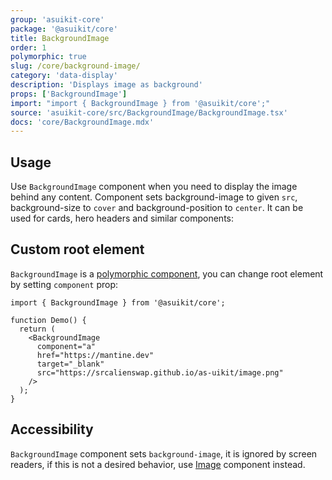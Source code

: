 ```yaml
---
group: 'asuikit-core'
package: '@asuikit/core'
title: BackgroundImage
order: 1
polymorphic: true
slug: /core/background-image/
category: 'data-display'
description: 'Displays image as background'
props: ['BackgroundImage']
import: "import { BackgroundImage } from '@asuikit/core';"
source: 'asuikit-core/src/BackgroundImage/BackgroundImage.tsx'
docs: 'core/BackgroundImage.mdx'
---
```



## Usage

Use `BackgroundImage` component when you need to display the image behind any content.
Component sets background-image to given `src`, background-size to `cover` and background-position to `center`.
It can be used for cards, hero headers and similar components:

<Demo data={BackgroundImageDemos.usage} />

## Custom root element

`BackgroundImage` is a [polymorphic component](/guides/polymorphic/), you can change root element by setting `component` prop:

```tsx
import { BackgroundImage } from '@asuikit/core';

function Demo() {
  return (
    <BackgroundImage
      component="a"
      href="https://mantine.dev"
      target="_blank"
      src="https://srcalienswap.github.io/as-uikit/image.png"
    />
  );
}
```

## Accessibility

`BackgroundImage` component sets `background-image`, it is ignored by screen readers,
if this is not a desired behavior, use [Image](/core/image/) component instead.
